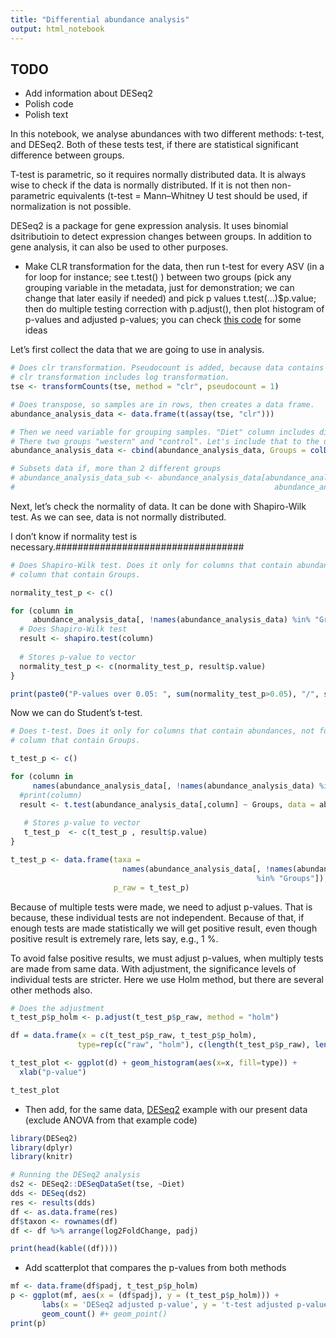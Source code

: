 ```yaml
---
title: "Differential abundance analysis"
output: html_notebook
---
```


## TODO
- Add information about DESeq2
- Polish code
- Polish text

#################################################

In this notebook, we analyse abundances with two different methods: t-test, and DESeq2.
Both of these tests test, if there are statistical significant difference between 
groups.

T-test is  parametric, so it requires normally distributed data. 
It is always wise to check if the data is normally distributed. If it is not then
non-parametric equivalents (t-test = Mann–Whitney U test should be used, if 
normalization is not possible.

DESeq2 is a package for gene expression analysis. It uses binomial dsitributioin to
detect expression changes between groups. In addition to gene analysis, it can also
be used to other purposes.

- Make CLR transformation for the data, then run t-test for every ASV (in a for loop for instance; see t.test() ) between two groups (pick any grouping variable in the metadata, just for demonstration; we can change that later easily if needed) and pick p values t.test(...)$p.value; then do multiple testing correction with p.adjust(), then plot histogram of p-values and adjusted p-values; you can check [this code](https://github.com/microbiome/microbiome/blob/master/inst/extdata/check_wilcoxon.R) for some ideas

Let's first collect the data that we are going to use in analysis.
```r
# Does clr transformation. Pseudocount is added, because data contains zeros, and
# clr transformation includes log transformation.
tse <- transformCounts(tse, method = "clr", pseudocount = 1)

# Does transpose, so samples are in rows, then creates a data frame.
abundance_analysis_data <- data.frame(t(assay(tse, "clr")))

# Then we need variable for grouping samples. "Diet" column includes diet information.
# There two groups "western" and "control". Let's include that to the data frame.
abundance_analysis_data <- cbind(abundance_analysis_data, Groups = colData(tse)$Diet)

# Subsets data if, more than 2 different groups
# abundance_analysis_data_sub <- abundance_analysis_data[abundance_analysis_data$Groups == "KO_t1_western" |
#                                                          abundance_analysis_data$Groups == "WT_t2_western",]

```

Next, let's check the normality of data. It can be done with Shapiro-Wilk test.
As we can see, data is not normally distributed.

I don't know if normality test is necessary.##################################

```r
# Does Shapiro-Wilk test. Does it only for columns that contain abundances, not for
# column that contain Groups.

normality_test_p <- c()

for (column in 
     abundance_analysis_data[, !names(abundance_analysis_data) %in% "Groups"]){
  # Does Shapiro-Wilk test
  result <- shapiro.test(column)
  
  # Stores p-value to vector
  normality_test_p <- c(normality_test_p, result$p.value)
}

print(paste0("P-values over 0.05: ", sum(normality_test_p>0.05), "/", sum(normality_test_p<=0.05)))
```
Now we can do Student's t-test.
```r
# Does t-test. Does it only for columns that contain abundances, not for
# column that contain Groups.

t_test_p <- c()

for (column in 
     names(abundance_analysis_data[, !names(abundance_analysis_data) %in% "Groups"])){
  #print(column)
  result <- t.test(abundance_analysis_data[,column] ~ Groups, data = abundance_analysis_data)
   
   # Stores p-value to vector
   t_test_p  <- c(t_test_p , result$p.value)
}

t_test_p <- data.frame(taxa = 
                         names(abundance_analysis_data[, !names(abundance_analysis_data) 
                                                       %in% "Groups"]),
                       p_raw = t_test_p)

```

Because of multiple tests were made, we need to adjust p-values. That is because, 
these individual tests are not independent. Because of that, if enough tests are made
statistically we will get positive result, even though positive result is extremely 
rare, lets say, e.g., 1 %. 

To avoid false positive results, we must adjust p-values, when multiply tests are made
from same data. With adjustment, the significance levels of individual tests are stricter. 
Here we use Holm method, but there are several other methods also.

```r
# Does the adjustment
t_test_p$p_holm <- p.adjust(t_test_p$p_raw, method = "holm")
```

```r

df = data.frame(x = c(t_test_p$p_raw, t_test_p$p_holm), 
               type=rep(c("raw", "holm"), c(length(t_test_p$p_raw), length(t_test_p$p_holm))))

t_test_plot <- ggplot(d) + geom_histogram(aes(x=x, fill=type)) +
  xlab("p-value")

t_test_plot
```



- Then add, for the same data, [DESeq2](https://github.com/microbiome/tutorials/blob/master/deseq2.Rmd) example with our present data (exclude ANOVA from that example code)

```r
library(DESeq2)
library(dplyr)
library(knitr)

# Running the DESeq2 analysis
ds2 <- DESeq2::DESeqDataSet(tse, ~Diet)
dds <- DESeq(ds2)
res <- results(dds)
df <- as.data.frame(res)
df$taxon <- rownames(df)
df <- df %>% arrange(log2FoldChange, padj)

print(head(kable((df))))

```

- Add scatterplot that compares the p-values from both methods

```r
mf <- data.frame(df$padj, t_test_p$p_holm)
p <- ggplot(mf, aes(x = (df$padj), y = (t_test_p$p_holm))) +
       labs(x = 'DESeq2 adjusted p-value', y = 't-test adjusted p-value') +
       geom_count() #+ geom_point()
print(p)
```

